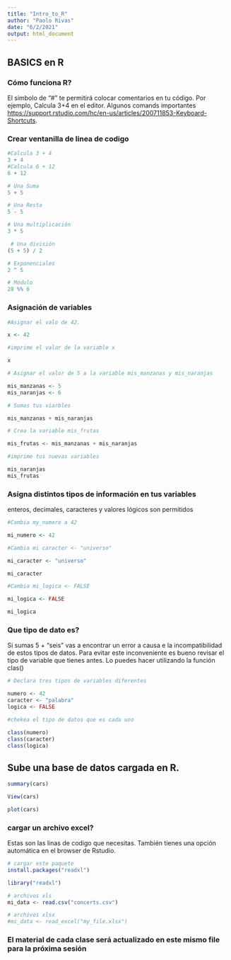 ```yaml
---
title: "Intro_to_R"
author: "Paolo Rivas"
date: "6/2/2021"
output: html_document
---
```

## BASICS en R

### Cómo funciona R?
El simbolo de "#" te permitirá colocar comentarios en tu código. Por ejemplo, Calcula 3+4 en el editor. Algunos comands importantes [https://support.rstudio.com/hc/en-us/articles/200711853-Keyboard-Shortcuts](Aquí).

### Crear ventanilla de linea de codigo


```r
#Calcula 3 + 4
3 + 4
#Calcula 6 + 12
6 + 12

```
```r
# Una Suma
5 + 5 

# Una Resta
5 - 5 

# Una multiplicación
3 * 5

 # Una división 
(5 + 5) / 2 

# Exponenciales
2 ^ 5

# Modulo
28 %% 6
```
### Asignación de variables
```r
#Asignar el valo de 42.

x <- 42

#imprime el valor de la variable x

x

# Asignar el valor de 5 a la variable mis_manzanas y mis_naranjas

mis_manzanas <- 5
mis_naranjas <- 6

# Sumas tus viarbles

mis_manzanas + mis_naranjas

# Crea la variable mis_frutas 

mis_frutas <- mis_manzanas + mis_naranjas

#imprime tus nuevas variables

mis_naranjas
mis_frutas 

```

### Asigna distintos tipos de información en tus variables
enteros, decimales, caracteres y valores lógicos son permitidos

```r
#Cambia my_numero a 42

mi_numero <- 42

#Cambia mi caracter <- "universo"

mi_caracter <- "universo"

mi_caracter

#Cambia mi_logica <- FALSE 

mi_logica <- FALSE

mi_logica


```
### Que tipo de dato es?

Si sumas 5 + "seis" vas a encontrar un error a causa e la incompatibilidad de estos tipos de datos. Para evitar este inconveniente es bueno revisar el tipo de variable que tienes antes. Lo puedes hacer utilizando la función clas()

```r
# Declara tres tipos de variables diferentes

numero <- 42
caracter <- "palabra"
logica <- FALSE

#chekea el tipo de datos que es cada uno

class(numero)
class(caracter)
class(logica)
```
## Sube una base de datos cargada en R.
```r

summary(cars)

View(cars)

plot(cars)
```

### cargar un archivo excel?

Estas son las linas de codigo que necesitas. También tienes una opción automática en el browser de Rstudio.

```r
# cargar este paquete
install.packages("readxl")

library("readxl")

# archivos xls 
mi_data <- read.csv("concerts.csv")

# archivos xlsx
#mi_data <- read_excel("my_file.xlsx")
```

### El material de cada clase será actualizado en este mismo file para la próxima sesión
```r

```



